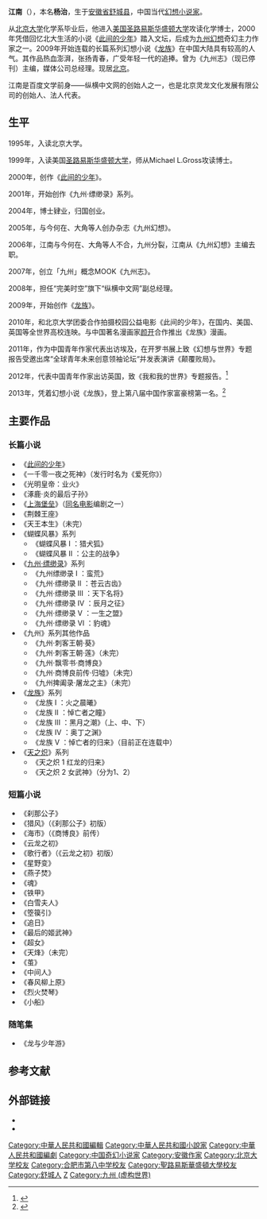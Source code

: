 {{otheruses|subject=小说家江南|other=其他意义|江南 (消歧义)}}
{{multiple issues|
{{autobiography|time=2019-06-19T10:12:54+00:00}}
{{blpsources|time=2019-06-19T10:12:54+00:00}}
{{年谱|time=2019-06-19T10:12:54+00:00}}
}}
{{Infobox writer <!-- see Template:Infobox writer -->
|图像 =
|图像大小 = 220px
|图像说明 = 
|姓名 = 江南
|字 = 
|号 = 
|笔名 = 江南
|原名 = 杨治
|出生 = {{Birth date and age|1977|7|13}} 
|出生地点 = {{CHN}}[[安徽省|安徽省]][[六安地区|六安地区]][[舒城县|舒城县]]
|逝世 = 
|逝世地点 = 
|居处 = [[北京市|北京市]]
|职业 = [[作家|作家]]、[[主编|主编]]、[[经理人|经理人]]
|国籍 = {{PRC}}
|种族 = [[汉族|汉族]]
|教育程度 = [[博士|博士]]（肄业）
|母校 = [[合肥市第八中学|合肥市第八中学]]<br/>[[北京大学|北京大学]]<br/>[[Washington_University_in_St._Louis|Washington University in St. Louis]]
|创作时期 = 2000年至今
|体裁 = [[小说|小说]]
|代表作 = 《九州·缥缈录》、《[[龙族|龙族]]》
|奖项 =
}}

'''江南'''（{{bd|1977年|7月13日|catIdx=g}}），本名'''杨治'''，生于[[安徽省|安徽省]][[舒城县|舒城县]]，中国当代[[幻想文学|幻想]][[小說家_(職業)|小说家]]。

从[[北京大学|北京大学]]化学系毕业后，他进入[[美国|美国]][[圣路易斯华盛顿大学|圣路易斯华盛顿大学]]攻读化学博士，2000年凭借回忆北大生活的小说《[[此间的少年|此间的少年]]》踏入文坛，后成为[[九州幻想|九州幻想]]奇幻主力作家之一。2009年开始连载的长篇系列幻想小说《[[龙族_(江南)|龙族]]》在中国大陆具有较高的人气。其作品热血澎湃，张扬青春，广受年轻一代的追捧。曾为《九州志》（现已停刊）主编，媒体公司总经理。现居[[北京|北京]]。

江南是百度文学前身——纵横中文网的创始人之一，也是北京灵龙文化发展有限公司的创始人、法人代表。

== 生平 ==
1995年，入读北京大学。

1999年，入读美国[[圣路易斯华盛顿大学|圣路易斯华盛顿大学]]，师从Michael L.Gross攻读博士。

2000年，创作《[[此间的少年|此间的少年]]》。

2001年，开始创作《九州·缥缈录》系列。

2004年，博士肄业，归国创业。

2005年，与今何在、大角等人创办杂志《九州幻想》。

2006年，江南与今何在、大角等人不合，九州分裂，江南从《九州幻想》主编去职。

2007年，创立「九州」概念MOOK《九州志》。

2008年，担任“完美时空”旗下“纵横中文网”副总经理。

2009年，开始创作《[[龙族_(江南)|龙族]]》。

2010年，和北京大学团委合作拍摄校园公益电影《此间的少年》，在国内、美国、英国等全世界高校连映。与中国著名漫画家[[颜开_(漫画家)|颜开]]合作推出《龙族》漫画。

2011年，作为中国青年作家代表出访埃及，在开罗书展上致《幻想与世界》专题报告受邀出席“全球青年未来创意领袖论坛“并发表演讲《颠覆败局》。

2012年，代表中国青年作家出访英国，致《我和我的世界》专题报告。<ref>{{Cite web|url =http://dbsck.wxrb.com.cn/html/2015-01/27/content_14_1.htm|title =江南:中国幻想文学的标杆|accessdate =2015年1月27日|author =|date =|publisher =|deadurl =yes|archiveurl =https://web.archive.org/web/20150626114929/http://dbsck.wxrb.com.cn/html/2015-01/27/content_14_1.htm|archivedate =2015年6月26日}}</ref>

2013年，凭着幻想小说《龙族》，登上第八届中国作家富豪榜第一名。<ref>{{Cite web|url = http://baike.baidu.com/view/11656051.htm|title = 2013第八届中国作家富豪榜主榜|accessdate = 2013年12月5日|author = |date = |publisher = }}</ref>

== 主要作品 ==
=== 长篇小说 ===
*《[[此间的少年|此间的少年]]》
*《一千零一夜之死神》（发行时名为《爱死你》）
*《光明皇帝：业火》
*《涿鹿·炎的最后子孙》
*《[[上海堡垒|上海堡垒]]》（[[上海堡垒_(电影)|同名电影]]编剧之一）
*《荆棘王座》
*《天王本生》（未完）
*《蝴蝶风暴》系列
**《蝴蝶风暴 I ：猎犬狐》
**《蝴蝶风暴 II ：公主的战争》
*《[[九州·缥缈录|九州·缥缈录]]》系列
**《九州缥缈录 I ：蛮荒》
**《九州·缥缈录 II ：苍云古齿》
**《九州·缥缈录 III ：天下名将》
**《九州·缥缈录 IV ：辰月之征》
**《九州·缥缈录 V ：一生之盟》
**《九州·缥缈录 VI ：豹魂》
*《九州》系列其他作品
**《九州·刺客王朝·葵》
**《九州·刺客王朝·莲》（未完）
**《九州·飘零书·商博良》
**《九州·商博良前传·归墟》（未完）
**《九州捭阖录·屠龙之主》（未完）
*《[[龙族_(江南)|龙族]]》系列
**《龙族 I ：火之晨曦》
**《龙族 II ：悼亡者之瞳》
**《龙族 III ：黑月之潮》（上、中、下）
**《龙族 Ⅳ ：奥丁之渊》
**《龙族 V ：悼亡者的归来》（目前正在连载中）
*《[[天之炽|天之炽]]》系列
**《天之炽 1 红龙的归来》
**《天之炽 2 女武神》（分为1、2）

=== 短篇小说 ===
*《刹那公子》
*《猎风》（《刹那公子》初版）
*《海市》（《商博良》前传）
*《云龙之初》
*《歌行者》（《云龙之初》初版）
*《星野变》
*《燕子焚》
*《魂》
*《铁甲》
*《白雪夫人》
*《箜篌引》
*《追日》
*《最后的姬武神》
*《超女》
*《天烽》（未完）
*《茧》
*《中间人》　
*《春风柳上原》
*《烈火焚琴》
*《小船》
=== 随笔集 ===
*《龙与少年游》

== 参考文献 ==
<references />

==外部链接==
*{{Sinaweibo|jiangnan}}
*{{Sinablog|jiangnan}}

{{中国著名编剧作家}}
{{Authority control}}
{{DEFAULTSORT:Jiangnan}}
[[Category:中華人民共和國編輯|Category:中華人民共和國編輯]]
[[Category:中華人民共和國小說家|Category:中華人民共和國小說家]]
[[Category:中華人民共和國編劇|Category:中華人民共和國編劇]]
[[Category:中国奇幻小说家|Category:中国奇幻小说家]]
[[Category:安徽作家|Category:安徽作家]]
[[Category:北京大学校友|Category:北京大学校友]]
[[Category:合肥市第八中学校友|Category:合肥市第八中学校友]]
[[Category:聖路易斯華盛頓大學校友|Category:聖路易斯華盛頓大學校友]]
[[Category:舒城人|Category:舒城人]]
[[Category:杨姓|Z]]
[[Category:九州_(虚构世界)|Category:九州 (虚构世界)]]